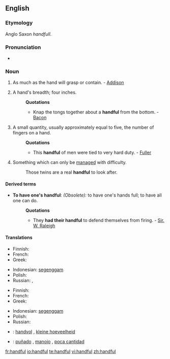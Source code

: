 ==English==

===Etymology===
Anglo Saxon ''handfull''.

===Pronunciation===
*{{audio|en-us-handful.ogg|Audio (US)}}

===Noun===
{{en-noun}}

# As much as the hand will grasp or contain. - [[Addison]]
# {{obsolete}} A hand's breadth; four inches.
#:'''Quotations'''
#:*Knap the tongs together about a '''handful''' from the bottom. - [[Bacon]]
# A small quantity, usually approximately equal to five, the number of fingers on a hand.
#:'''Quotations'''
#:*This '''handful''' of men were tied to very hard duty. - [[Fuller]]
# Something which can only be [[manage]]d with difficulty.
#:Those twins are a real '''handful''' to look after.

====Derived terms====
*'''To have one's handful''': ''(Obsolete):'' to have one's hands full; to have all one can do.
*:'''Quotations'''
*:*They '''had their handful''' to defend themselves from firing. - [[Sir. W. Raleigh]]

====Translations====
{{trans-top|amount held in hand}}
* Finnish: {{t-|fi|kourallinen}}
* French: {{t|fr|poignée|f}}
*Greek: {{t+|el|χούφτα|f|tr=choúfta|sc=Grek}}
{{trans-mid}}
*Indonesian: [[genggam|segenggam]]
* Polish: {{t|pl|garść|f}}
* Russian: {{t|ru|горсть|f|tr=gorst'|sc=Cyrl}}, {{t|ru|пригоршня|f|tr=prigoršn'a|sc=Cyrl}}
{{trans-bottom}}

{{trans-top|breadth of hand}}
{{trans-mid}}
{{trans-bottom}}

{{trans-top|small quantity}}
* Finnish: {{t-|fi|kourallinen}}
* French: {{t|fr|poignée|f}}
*Greek: {{t+|el|χούφτα|f|tr=choúfta|sc=Grek}}
{{trans-mid}}
*Indonesian: [[genggam|segenggam]]
* Polish: {{t|pl|garść|f}}
* Russian: {{t|ru|горстка|f|tr=górstka|sc=Cyrl}}
{{trans-bottom}}

{{trans-top|handled with difficulty}}
{{trans-mid}}
{{trans-bottom}}

{{checktrans-top}}
*{{ttbc|Dutch}}: [[handvol]] {{n}}, [[kleine hoeveelheid]] {{f}}
{{trans-mid}}
*{{ttbc|Spanish}}: [[puñado]] {{m}}, [[manojo]] {{m}}, [[poca cantidad]] {{f}}
{{trans-bottom}}

[[fr:handful]]
[[io:handful]]
[[te:handful]]
[[vi:handful]]
[[zh:handful]]